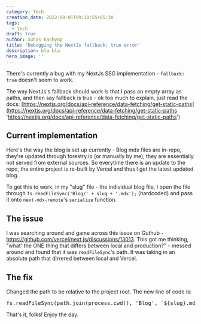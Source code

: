 ```yaml
---
category: Tech
creation_date: 2022-08-01T09:10:55+05:30
tags:
  - tech
draft: true
author: Suhas Kashyap
title: 'Debugging the NextJs fallback: true error'
description: bla bla
hero_image: ''
---
```


There's currently a bug with my NextJs SSG implementation - `fallback: true` doesn't seem to work.

The way NextJs's fallback should work is that I pass an empty array as paths, and then say fallback is true - ok too much to explain, just read the docs: [https://nextjs.org/docs/api-reference/data-fetching/get-static-paths](https://nextjs.org/docs/api-reference/data-fetching/get-static-paths 'https://nextjs.org/docs/api-reference/data-fetching/get-static-paths')

## Current implementation

Here&apos;s the way the blog is set up currently -
Blog mdx files are in-repo, they&apos;re updated through forestry.io (or manually by me), they are essentially not served from external sources. So everytime there is an update to the repo, the entire project is re-built by Vercel and thus I get the latest updated blog.

To get this to work, in my "slug" file - the individual blog file, I open the file through `fs.readFileSync('Blog/' + slug + '.mdx');` (hardcoded) and pass it onto `next-mdx-remote`&apos;s `serialize` function.

## The issue

I was searching around and game across this issue on Guthub - https://github.com/vercel/next.js/discussions/13013. This got me thinking, "what&apos; the ONE thing that differs between local and production?" - messed around and found that it was `readFileSync`&apos;s path. It was taking in an absolute path that dirrered between local and Vercel.

## The fix

Changed the path to be relative to the project root.
The new line of code is:

<pre>fs.readFileSync(path.join(process.cwd(), 'Blog', `${slug}.mdx`), 'utf8');</pre>

That&apos;s it, folks!
Enjoy the day.
